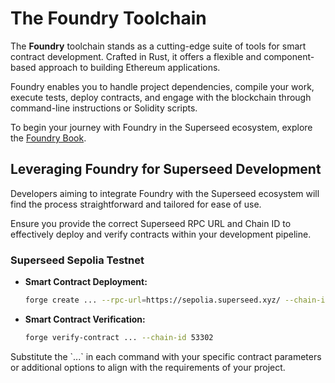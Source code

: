 
# The Foundry Toolchain

The **Foundry** toolchain stands as a cutting-edge suite of tools for smart contract development. Crafted in Rust, it offers a flexible and component-based approach to building Ethereum applications.

Foundry enables you to handle project dependencies, compile your work, execute tests, deploy contracts, and engage with the blockchain through command-line instructions or Solidity scripts.

To begin your journey with Foundry in the Superseed ecosystem, explore the [Foundry Book](https://book.getfoundry.sh/).

## Leveraging Foundry for Superseed Development

Developers aiming to integrate Foundry with the Superseed ecosystem will find the process straightforward and tailored for ease of use.

Ensure you provide the correct Superseed RPC URL and Chain ID to effectively deploy and verify contracts within your development pipeline.

### Superseed Sepolia Testnet

- **Smart Contract Deployment:**
  ```bash
  forge create ... --rpc-url=https://sepolia.superseed.xyz/ --chain-id 53302
  ```
- **Smart Contract Verification:**
  ```bash
  forge verify-contract ... --chain-id 53302
  ```

<Callout type="info" emoji="ℹ️">
  Substitute the `...` in each command with your specific contract parameters or
  additional options to align with the requirements of your project.
</Callout>
